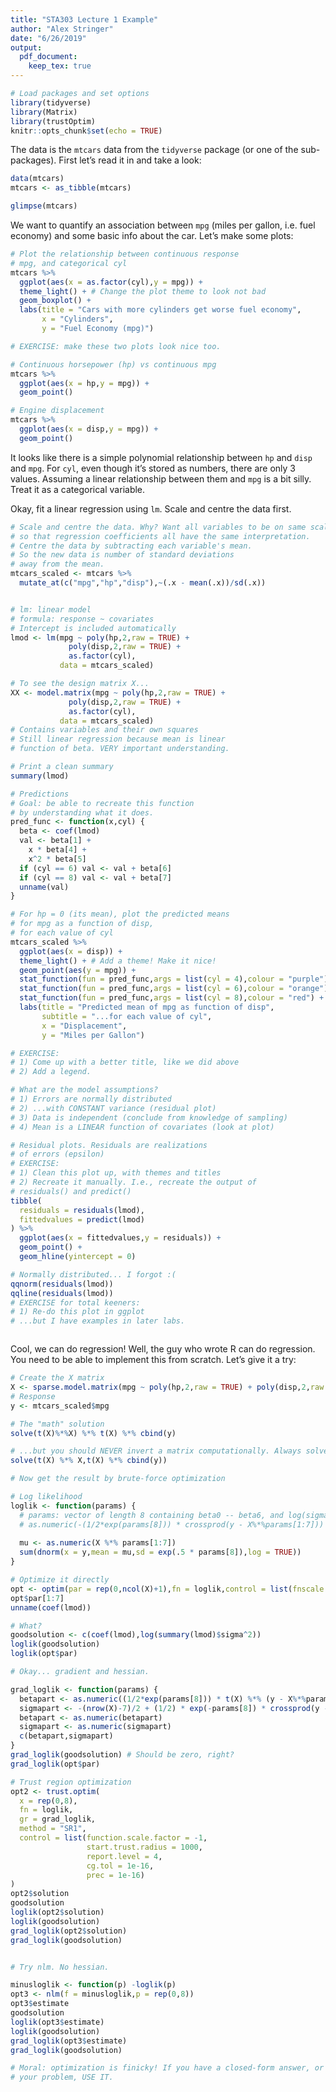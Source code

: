 ```yaml
---
title: "STA303 Lecture 1 Example"
author: "Alex Stringer"
date: "6/26/2019"
output: 
  pdf_document:
    keep_tex: true
---
```


```r
# Load packages and set options
library(tidyverse)
library(Matrix)
library(trustOptim)
knitr::opts_chunk$set(echo = TRUE)
```

The data is the `mtcars` data from the `tidyverse` package (or one of the sub-packages). First let's read it in and take a look:

```r
data(mtcars)
mtcars <- as_tibble(mtcars)

glimpse(mtcars)

```

We want to quantify an association between `mpg` (miles per gallon, i.e. fuel economy) and some basic info about the car. Let's make some plots:

```r
# Plot the relationship between continuous response
# mpg, and categorical cyl
mtcars %>%
  ggplot(aes(x = as.factor(cyl),y = mpg)) +
  theme_light() + # Change the plot theme to look not bad
  geom_boxplot() +
  labs(title = "Cars with more cylinders get worse fuel economy",
       x = "Cylinders",
       y = "Fuel Economy (mpg)")

# EXERCISE: make these two plots look nice too.

# Continuous horsepower (hp) vs continuous mpg
mtcars %>%
  ggplot(aes(x = hp,y = mpg)) +
  geom_point()

# Engine displacement
mtcars %>%
  ggplot(aes(x = disp,y = mpg)) +
  geom_point()

```

It looks like there is a simple polynomial relationship between `hp` and `disp` and `mpg`. For `cyl`, even though it's stored as numbers, there are only 3 values. Assuming a linear relationship between them and `mpg` is a bit silly. Treat it as a categorical variable.

Okay, fit a linear regression using `lm`. Scale and centre the data first.

```r
# Scale and centre the data. Why? Want all variables to be on same scale,
# so that regression coefficients all have the same interpretation.
# Centre the data by subtracting each variable's mean.
# So the new data is number of standard deviations
# away from the mean.
mtcars_scaled <- mtcars %>%
  mutate_at(c("mpg","hp","disp"),~(.x - mean(.x))/sd(.x))


# lm: linear model
# formula: response ~ covariates
# Intercept is included automatically
lmod <- lm(mpg ~ poly(hp,2,raw = TRUE) + 
             poly(disp,2,raw = TRUE) + 
             as.factor(cyl),
           data = mtcars_scaled)

# To see the design matrix X...
XX <- model.matrix(mpg ~ poly(hp,2,raw = TRUE) + 
             poly(disp,2,raw = TRUE) + 
             as.factor(cyl),
           data = mtcars_scaled)
# Contains variables and their own squares
# Still linear regression because mean is linear
# function of beta. VERY important understanding.

# Print a clean summary
summary(lmod)

# Predictions
# Goal: be able to recreate this function
# by understanding what it does.
pred_func <- function(x,cyl) {
  beta <- coef(lmod)
  val <- beta[1] +
    x * beta[4] + 
    x^2 * beta[5]
  if (cyl == 6) val <- val + beta[6]
  if (cyl == 8) val <- val + beta[7]
  unname(val)
} 

# For hp = 0 (its mean), plot the predicted means
# for mpg as a function of disp,
# for each value of cyl
mtcars_scaled %>%
  ggplot(aes(x = disp)) +
  theme_light() + # Add a theme! Make it nice! 
  geom_point(aes(y = mpg)) +
  stat_function(fun = pred_func,args = list(cyl = 4),colour = "purple") +
  stat_function(fun = pred_func,args = list(cyl = 6),colour = "orange") +
  stat_function(fun = pred_func,args = list(cyl = 8),colour = "red") +
  labs(title = "Predicted mean of mpg as function of disp",
       subtitle = "...for each value of cyl",
       x = "Displacement",
       y = "Miles per Gallon")

# EXERCISE:
# 1) Come up with a better title, like we did above
# 2) Add a legend.

# What are the model assumptions?
# 1) Errors are normally distributed
# 2) ...with CONSTANT variance (residual plot)
# 3) Data is independent (conclude from knowledge of sampling)
# 4) Mean is a LINEAR function of covariates (look at plot)

# Residual plots. Residuals are realizations
# of errors (epsilon)
# EXERCISE:
# 1) Clean this plot up, with themes and titles
# 2) Recreate it manually. I.e., recreate the output of
# residuals() and predict()
tibble(
  residuals = residuals(lmod),
  fittedvalues = predict(lmod)
) %>%
  ggplot(aes(x = fittedvalues,y = residuals)) +
  geom_point() +
  geom_hline(yintercept = 0)

# Normally distributed... I forgot :(
qqnorm(residuals(lmod))
qqline(residuals(lmod))
# EXERCISE for total keeners:
# 1) Re-do this plot in ggplot
# ...but I have examples in later labs.



```


Cool, we can do regression! Well, the guy who wrote R can do regression. You need to be able to implement this from scratch. Let's give it a try:

```r
# Create the X matrix
X <- sparse.model.matrix(mpg ~ poly(hp,2,raw = TRUE) + poly(disp,2,raw = TRUE) + as.factor(cyl),data = mtcars_scaled)
# Response
y <- mtcars_scaled$mpg

# The "math" solution
solve(t(X)%*%X) %*% t(X) %*% cbind(y)

# ...but you should NEVER invert a matrix computationally. Always solve the associated system.
solve(t(X) %*% X,t(X) %*% cbind(y))

# Now get the result by brute-force optimization

# Log likelihood
loglik <- function(params) {
  # params: vector of length 8 containing beta0 -- beta6, and log(sigma^2)
  # as.numeric(-(1/2*exp(params[8])) * crossprod(y - X%*%params[1:7]))
  
  mu <- as.numeric(X %*% params[1:7])
  sum(dnorm(x = y,mean = mu,sd = exp(.5 * params[8]),log = TRUE))
}

# Optimize it directly
opt <- optim(par = rep(0,ncol(X)+1),fn = loglik,control = list(fnscale = -1),method = "CG")
opt$par[1:7]
unname(coef(lmod))

# What?
goodsolution <- c(coef(lmod),log(summary(lmod)$sigma^2))
loglik(goodsolution)
loglik(opt$par)

# Okay... gradient and hessian.

grad_loglik <- function(params) {
  betapart <- as.numeric((1/2*exp(params[8])) * t(X) %*% (y - X%*%params[1:7]))
  sigmapart <- -(nrow(X)-7)/2 + (1/2) * exp(-params[8]) * crossprod(y - X%*%params[1:7])
  betapart <- as.numeric(betapart)
  sigmapart <- as.numeric(sigmapart)
  c(betapart,sigmapart)
}
grad_loglik(goodsolution) # Should be zero, right?
grad_loglik(opt$par) 

# Trust region optimization
opt2 <- trust.optim(
  x = rep(0,8),
  fn = loglik,
  gr = grad_loglik,
  method = "SR1",
  control = list(function.scale.factor = -1,
                 start.trust.radius = 1000,
                 report.level = 4,
                 cg.tol = 1e-16,
                 prec = 1e-16)
)
opt2$solution
goodsolution
loglik(opt2$solution)
loglik(goodsolution)
grad_loglik(opt2$solution)
grad_loglik(goodsolution)


# Try nlm. No hessian.

minusloglik <- function(p) -loglik(p)
opt3 <- nlm(f = minusloglik,p = rep(0,8))
opt3$estimate
goodsolution
loglik(opt3$estimate)
loglik(goodsolution)
grad_loglik(opt3$estimate)
grad_loglik(goodsolution)

# Moral: optimization is finicky! If you have a closed-form answer, or specific information about
# your problem, USE IT.

```






